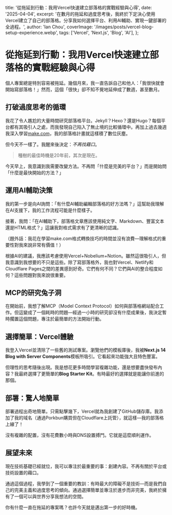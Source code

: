 title: '從拖延到行動：我用Vercel快速建立部落格的實戰經驗與心得',
  date: '2025-04-04',
  excerpt: '在數月的拖延和過度思考後，我終於下定決心使用Vercel建立了自己的部落格。分享我如何選擇平台、利用AI輔助、實現一鍵部署的全過程。',
  author: 'Ian Chou',
  coverImage: '/images/posts/vercel-blog-setup-experience.webp',
  tags: ['Vercel', 'Next.js', 'Blog', 'AI'],
};

# 從拖延到行動：我用Vercel快速建立部落格的實戰經驗與心得

個人專案總是特別容易被拖延。幾個月來，我一直告訴自己和他人：「我很快就會開始寫部落格！」然而，這個「很快」卻不知不覺地延伸成了數週，甚至數月。

## 打破過度思考的循環

我花了令人尷尬的大量時間研究部落格平台。Jekyll？Hexo？還是Hugo？每個平台都有其吸引人之處，而我發現自己陷入了無止境的比較循環中。再加上過去幾週我深入學習[make.com](http://make.com)，我的部落格計畫就這樣積了數位灰塵。

但今天不一樣了。我醒來後決定：*不再找藉口*。

> 種樹的最佳時機是20年前，其次是現在。

今天早上，我意識到我需要改變方法。不再問「什麼是完美的平台？」而是開始問「什麼是最快開始的方法？」

## 運用AI輔助決策

我的第一步是向AI詢問：「有什麼AI輔助編輯部落格的好方法嗎？」這幫助我理解在AI支援下，我的工作流程可能是什麼樣子。

接著，我問：「在AI輔助下，部落格文章應該使用純文字、Markdown、豐富文本還是HTML格式？」這讓我對格式需求有了更清晰的認識。

（題外話：我花在學習make.com格式轉換技巧的時間並沒有浪費—理解格式的重要性對我來說非常有價值！）

根據AI的建議，我應該考慮使用Vercel+Nobelium+Notion。雖然這很吸引人，但我意識到我想要的不只是這些。除了寫部落格外，我也對Vercel、Netlify和Cloudflare Pages之間的差異感到好奇。它們有何不同？它們與AI的整合程度如何？這些問題對我來說很重要。

## MCP的研究兔子洞

在開始前，我想了解MCP（Model Context Protocol）如何與部落格網站配合工作。但這變成了一個耗時的問題—經過一小時的研究卻沒有什麼成果後，我決定暫時擱置這個問題，專注於最簡單的方法開始行動。

## 選擇簡單：Vercel體驗

我登入Vercel並清除了一些舊的測試專案。瀏覽他們的模板庫後，我被**Next.js 14 Blog with Server Components**模板所吸引。它看起來功能強大且特色豐富。

但理性的思考隨後出現。我是想花更多時間學習複雜功能，還是想要盡快發布內容？我最終選擇了更簡單的**Blog Starter Kit**。有時最好的選擇就是能讓你前進的那個。

## 部署：驚人地簡單

部署過程出奇地簡單。只需點擊幾下，Vercel就為我創建了GitHub儲存庫。我添加了我的域名（通過Porkbun購買但在Cloudflare上託管），就這樣—我的部落格上線了！

沒有複雜的配置，沒有花費數小時與DNS設置搏鬥。它就是這麼順利運作。

## 展望未來

現在技術基礎已經就位，我可以專注於最重要的事：創建內容。不再有關於平台或技術設置的藉口。

通過這個過程，我學到了一個重要的教訓：有時最大的障礙不是技術—而是我們自己的完美主義和過度思考的傾向。通過選擇簡單並專注於進步而非完美，我終於擁有了一個可以與世界分享我想法的空間。

你有什麼一直在拖延的專案嗎？也許今天就是邁出第一步的好時機。
